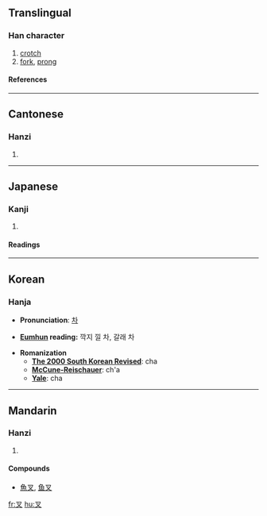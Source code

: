 ==Translingual==
===Han character===
{{Han char|rad=又|as=01|sn=3|four=1740<sub>0</sub>|canj=水戈 (EI), X水戈 (XEI)}}
# [[crotch]]
# [[fork]], [[prong]]
====References====
{{Han ref|kx=0165.010|dkj=03116|dj=0374.150|hdz=10390.020|uh=53C9|ud=21449|bh=A465|bd=42085}}
----
==Cantonese==
===Hanzi===
{{yue-hanzi|jyut=|y=cha1}}
# {{defn|Cantonese}}
----
==Japanese==
===Kanji===
{{ja-kanji|grade=|rs=又01}}
# {{defn|Japanese}} 
====Readings====
{{ja-readings|on=[[しゃ]] (sha), [[さい]] (sai), [[さ]] (sa)|kun=[[また]] (mata)}}
----
==Korean==
===Hanja===

* '''Pronunciation''': [[차]]

* '''[[Eumhun]] reading:''' 깍지 낄 차, 갈래 차

* '''Romanization'''
** '''[[The 2000 South Korean Revised Romanization|The 2000 South Korean Revised]]''': cha
** '''[[McCune-Reischauer]]''': ch'a
** '''[[Yale]]''': cha

----
==Mandarin==
===Hanzi===
{{cmn-hanzi|pin=[[cha]] (cha5)|wg=ch'a<sup>5</sup>}}
# {{defn|Mandarin}}

====Compounds====
*[[魚叉]], [[鱼叉]]

[[fr:叉]]
[[hu:叉]]